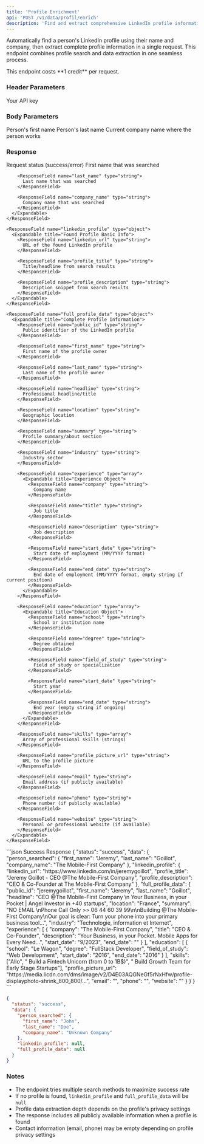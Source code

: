```yaml
---
title: 'Profile Enrichment'
api: 'POST /v1/data/profil/enrich'
description: 'Find and extract comprehensive LinkedIn profile information using name and company'
---
```


Automatically find a person's LinkedIn profile using their name and company, then extract complete profile information in a single request. This endpoint combines profile search and data extraction in one seamless process.

<Note>
  This endpoint costs **1 credit** per request.
</Note>

### Header Parameters

<ParamField header="x-api-key" type="string" required>
  Your API key
</ParamField>

### Body Parameters

<ParamField body="first_name" type="string" required>
  Person's first name
</ParamField>

<ParamField body="last_name" type="string" required>
  Person's last name
</ParamField>

<ParamField body="company_name" type="string" required>
  Current company name where the person works
</ParamField>

### Response

<ResponseField name="status" type="string">
  Request status (success/error)
</ResponseField>

<ResponseField name="data" type="object">
  <Expandable title="Properties">
    <ResponseField name="person_searched" type="object">
      <Expandable title="Search Criteria">
        <ResponseField name="first_name" type="string">
          First name that was searched
        </ResponseField>
        
        <ResponseField name="last_name" type="string">
          Last name that was searched
        </ResponseField>
        
        <ResponseField name="company_name" type="string">
          Company name that was searched
        </ResponseField>
      </Expandable>
    </ResponseField>
    
    <ResponseField name="linkedin_profile" type="object">
      <Expandable title="Found Profile Basic Info">
        <ResponseField name="linkedin_url" type="string">
          URL of the found LinkedIn profile
        </ResponseField>
        
        <ResponseField name="profile_title" type="string">
          Title/headline from search results
        </ResponseField>
        
        <ResponseField name="profile_description" type="string">
          Description snippet from search results
        </ResponseField>
      </Expandable>
    </ResponseField>
    
    <ResponseField name="full_profile_data" type="object">
      <Expandable title="Complete Profile Information">
        <ResponseField name="public_id" type="string">
          Public identifier of the LinkedIn profile
        </ResponseField>
        
        <ResponseField name="first_name" type="string">
          First name of the profile owner
        </ResponseField>
        
        <ResponseField name="last_name" type="string">
          Last name of the profile owner
        </ResponseField>
        
        <ResponseField name="headline" type="string">
          Professional headline/title
        </ResponseField>
        
        <ResponseField name="location" type="string">
          Geographic location
        </ResponseField>
        
        <ResponseField name="summary" type="string">
          Profile summary/about section
        </ResponseField>
        
        <ResponseField name="industry" type="string">
          Industry sector
        </ResponseField>
        
        <ResponseField name="experience" type="array">
          <Expandable title="Experience Object">
            <ResponseField name="company" type="string">
              Company name
            </ResponseField>
            
            <ResponseField name="title" type="string">
              Job title
            </ResponseField>
            
            <ResponseField name="description" type="string">
              Job description
            </ResponseField>
            
            <ResponseField name="start_date" type="string">
              Start date of employment (MM/YYYY format)
            </ResponseField>
            
            <ResponseField name="end_date" type="string">
              End date of employment (MM/YYYY format, empty string if current position)
            </ResponseField>
          </Expandable>
        </ResponseField>
        
        <ResponseField name="education" type="array">
          <Expandable title="Education Object">
            <ResponseField name="school" type="string">
              School or institution name
            </ResponseField>
            
            <ResponseField name="degree" type="string">
              Degree obtained
            </ResponseField>
            
            <ResponseField name="field_of_study" type="string">
              Field of study or specialization
            </ResponseField>
            
            <ResponseField name="start_date" type="string">
              Start year
            </ResponseField>
            
            <ResponseField name="end_date" type="string">
              End year (empty string if ongoing)
            </ResponseField>
          </Expandable>
        </ResponseField>
        
        <ResponseField name="skills" type="array">
          Array of professional skills (strings)
        </ResponseField>
        
        <ResponseField name="profile_picture_url" type="string">
          URL to the profile picture
        </ResponseField>
        
        <ResponseField name="email" type="string">
          Email address (if publicly available)
        </ResponseField>
        
        <ResponseField name="phone" type="string">
          Phone number (if publicly available)
        </ResponseField>
        
        <ResponseField name="website" type="string">
          Personal or professional website (if available)
        </ResponseField>
      </Expandable>
    </ResponseField>
  </Expandable>
</ResponseField>

<ResponseExample>
```json Success Response
{
  "status": "success",
  "data": {
    "person_searched": {
      "first_name": "Jeremy",
      "last_name": "Goillot",
      "company_name": "The Mobile-First Company"
    },
    "linkedin_profile": {
      "linkedin_url": "https://www.linkedin.com/in/jeremygoillot",
      "profile_title": "Jeremy Goillot - CEO @The Mobile-First Company",
      "profile_description": "CEO & Co-Founder at The Mobile-First Company"
    },
    "full_profile_data": {
      "public_id": "jeremygoillot",
      "first_name": "Jeremy",
      "last_name": "Goillot",
      "headline": "CEO @The Mobile-First Company \n Your Business, in your Pocket |  Angel Investor in +40 startups",
      "location": "France",
      "summary": "NO EMAIL \nPhone Call Only >> 06 44 60 39 99\n\nBuilding @The Mobile-First Company\nOur goal is clear: Turn your phone into your primary business tool...",
      "industry": "Technologie, information et Internet",
      "experience": [
        {
          "company": "The Mobile-First Company",
          "title": "CEO & Co-Founder",
          "description": "Your Business, in your Pocket. Mobile Apps for Every Need...",
          "start_date": "9/2023",
          "end_date": ""
        }
      ],
      "education": [
        {
          "school": "Le Wagon",
          "degree": "FullStack Developer",
          "field_of_study": "Web Development",
          "start_date": "2016",
          "end_date": "2016"
        }
      ],
      "skills": ["Allo", " Build a Fintech Unicorn (from 0 to 1B$)", " Build Growth Team for Early Stage Startups"],
      "profile_picture_url": "https://media.licdn.com/dms/image/v2/D4E03AQGNeGf5rNxHfw/profile-displayphoto-shrink_800_800/...",
      "email": "",
      "phone": "",
      "website": ""
    }
  }
}
```

```json Profile Not Found
{
  "status": "success",
  "data": {
    "person_searched": {
      "first_name": "John",
      "last_name": "Doe",
      "company_name": "Unknown Company"
    },
    "linkedin_profile": null,
    "full_profile_data": null
  }
}
```
</ResponseExample>

### Notes
- The endpoint tries multiple search methods to maximize success rate
- If no profile is found, `linkedin_profile` and `full_profile_data` will be `null`
- Profile data extraction depth depends on the profile's privacy settings
- The response includes all publicly available information when a profile is found
- Contact information (email, phone) may be empty depending on profile privacy settings

